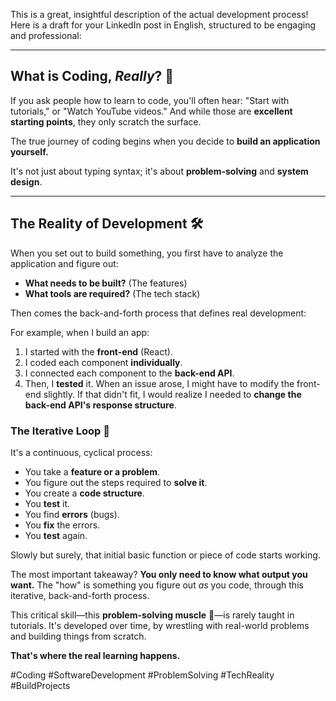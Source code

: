 This is a great, insightful description of the actual development process! Here is a draft for your LinkedIn post in English, structured to be engaging and professional:

---

## What is Coding, _Really_? 🤔

If you ask people how to learn to code, you'll often hear: "Start with tutorials," or "Watch YouTube videos." And while those are **excellent starting points**, they only scratch the surface.

The true journey of coding begins when you decide to **build an application yourself.**

It's not just about typing syntax; it's about **problem-solving** and **system design**.

---

## The Reality of Development 🛠️

When you set out to build something, you first have to analyze the application and figure out:

- **What needs to be built?** (The features)
- **What tools are required?** (The tech stack)

Then comes the back-and-forth process that defines real development:

For example, when I build an app:

1.  I started with the **front-end** (React).
2.  I coded each component **individually**.
3.  I connected each component to the **back-end API**.
4.  Then, I **tested** it. When an issue arose, I might have to modify the front-end slightly. If that didn't fit, I would realize I needed to **change the back-end API's response structure**.

### The Iterative Loop 🔄

It's a continuous, cyclical process:

- You take a **feature or a problem**.
- You figure out the steps required to **solve it**.
- You create a **code structure**.
- You **test** it.
- You find **errors** (bugs).
- You **fix** the errors.
- You **test** again.

Slowly but surely, that initial basic function or piece of code starts working.

The most important takeaway? **You only need to know what output you want.** The "how" is something you figure out _as_ you code, through this iterative, back-and-forth process.

This critical skill—this **problem-solving muscle** 💪—is rarely taught in tutorials. It's developed over time, by wrestling with real-world problems and building things from scratch.

**That's where the real learning happens.**

#Coding #SoftwareDevelopment #ProblemSolving #TechReality #BuildProjects
